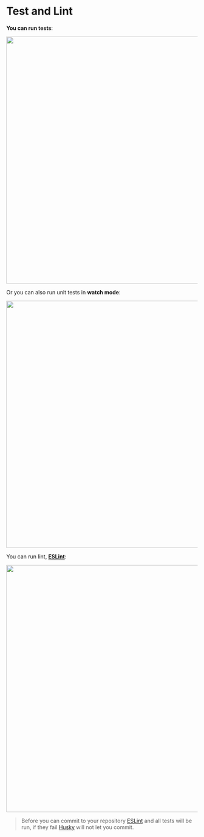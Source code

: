 

<Meta title="Readme/Test and Lint" />

# Test and Lint

**You can run tests**:

<div style={{ display: "flex", justifyContent: "center", padding: "50px 0" }}>
  <img src={test} width="650" />
</div>

Or you can also run unit tests in **watch mode**:

<div style={{ display: "flex", justifyContent: "center", padding: "50px 0" }}>
  <img src={watch} width="650" />
</div>

You can run lint, **[ESLint](https://eslint.org/)**:

<div style={{ display: "flex", justifyContent: "center", padding: "50px 0" }}>
  <img src={lint} width="650" />
</div>

> Before you can commit to your repository [ESLint](https://eslint.org/) and all tests will be run, if they fail [Husky](https://typicode.github.io/husky/#/) will not let you commit.
